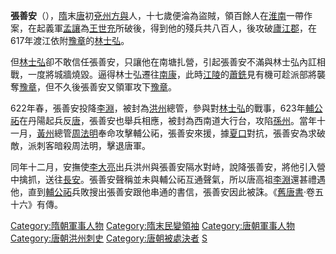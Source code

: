 '''張善安'''（{{bd|？||624年|catIdx=Z}}），[[隋|隋]]末[[唐|唐]]初[[兗州|兗州]][[方與|方與]]人，十七歲便淪為盜賊，領百餘人在[[淮南|淮南]]一帶作案，在起義軍[[孟讓|孟讓]]為[[王世充|王世充]]所破後，得到他的殘兵共八百人，後攻破[[廬江郡|廬江郡]]，在617年渡江依附[[豫章|豫章]]的[[林士弘|林士弘]]。

但[[林士弘|林士弘]]卻不敢信任張善安，只讓他在南塘扎營，引起張善安不滿與林士弘內訌相戰，一度將城牆燒毀。逼得林士弘遷往[[南康|南康]]，此時[[江陵|江陵]]的[[蕭銑|蕭銑]]見有機可趁派部將襲奪[[豫章|豫章]]，但不久後張善安又領軍攻下[[豫章|豫章]]。

622年春，張善安投降[[李淵|李淵]]，被封為[[洪州|洪州]]總管，參與對[[林士弘|林士弘]]的戰事，623年[[輔公祏|輔公祏]]在丹陽起兵反[[唐|唐]]，張善安也舉兵相應，被封為西南道大行台，攻陷[[孫州|孫州]]。當年十一月，[[黃州|黃州]]總管[[周法明|周法明]]奉命攻擊輔公祏，張善安來援，據[[夏口|夏口]]對抗，張善安為求破敵，派刺客暗殺周法明，擊退唐軍。

同年十二月，安撫使[[李大亮|李大亮]]出兵洪州與張善安隔水對峙，說降張善安，將他引入營中擒抓，送往[[長安|長安]]。張善安聲稱並未與輔公祏互通聲氣，所以唐高祖[[李淵|李淵]]還甚禮遇他，直到[[輔公祏|輔公祏]]兵敗搜出張善安跟他串通的書信，張善安因此被誅。《[[舊唐書|舊唐書]]·卷五十六》有傳。

{{中國民變起事領袖}}

{{DEFAULTSORT:Z}}
[[Category:隋朝軍事人物|Category:隋朝軍事人物]]
[[Category:隋末民變領袖|Category:隋末民變領袖]]
[[Category:唐朝軍事人物|Category:唐朝軍事人物]]
[[Category:唐朝洪州刺史|Category:唐朝洪州刺史]]
[[Category:唐朝被處決者|Category:唐朝被處決者]]
[[Category:張姓|S]]